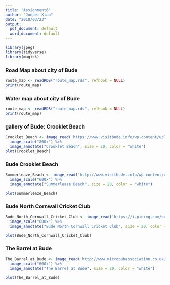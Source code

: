 ```yaml
---
title: "Assignment6"
author: "Junpei Xiao"
date: "2018/03/23"
output:
  pdf_document: default
  word_document: default
---
```


```r
library(jpeg)
library(tidyverse)
library(magick)

```

### Road Map about city of Bude

```r
route_map <- readRDS("route_map.rds", refhook = NULL)
print(route_map)
```

### Water map about city of Bude

```r
route_map <- readRDS("route_map.rds", refhook = NULL)
print(route_map)
```

### gallery of Bude: Crooklet Beach 

```r

Crooklet_Beach <- image_read('https://www.visitbude.info/wp-content/uploads/2016/07/Crooklets-Beach-Huts-1.jpg')%>%
  image_scale("800x") %>%
  image_annotate("Crooklet Beach", size = 20, color = "white")
plot(Crooklet_Beach)

```

### Bude Crooklet Beach 

```r

Summerleaze_Beach <- image_read('http://www.visitbude.info/wp-content/uploads/2015/04/Summerleaze-Decking-3.jpg')%>%
  image_scale("600x") %>%
  image_annotate("Summerleaze Beach", size = 20, color = "white")

plot(Summerleaze_Beach)

```

### Bude North Cornwall Cricket Club

```r

Bude_North_Cornwall_Cricket_Club <- image_read('https://i.pinimg.com/originals/42/21/20/42212062d2dbf181dc1b1eaa160dce53.jpg')%>%
  image_scale("600x") %>%
  image_annotate("Bude North Cornwall Cricket Club", size = 20, color = "white")

plot(Bude_North_Cornwall_Cricket_Club)

```

### The Barrel at Bude
```r

The_Barrel_at_Bude <- image_read('http://www.micropubassociation.co.uk/wp-content/uploads/barrel-800x800.jpg')%>%
  image_scale("600x") %>%
  image_annotate("The Barrel at Bude", size = 20, color = "white")

plot(The_Barrel_at_Bude)

```

